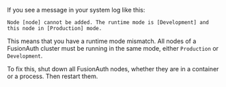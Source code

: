 If you see a message in your system log like this:

```
Node [node] cannot be added. The runtime mode is [Development] and this node in [Production] mode.
```

This means that you have a runtime mode mismatch. All nodes of a FusionAuth cluster must be running in the same mode, either `Production` or `Development`.

To fix this, shut down all FusionAuth nodes, whether they are in a container or a process. Then restart them.
